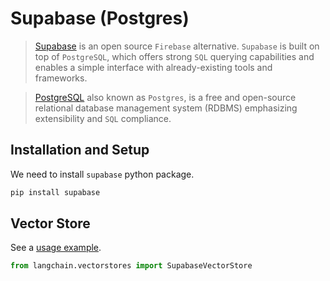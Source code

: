 # Supabase (Postgres)

>[Supabase](https://supabase.com/docs) is an open source `Firebase` alternative. 
> `Supabase` is built on top of `PostgreSQL`, which offers strong `SQL` 
> querying capabilities and enables a simple interface with already-existing tools and frameworks.

>[PostgreSQL](https://en.wikipedia.org/wiki/PostgreSQL) also known as `Postgres`,
> is a free and open-source relational database management system (RDBMS) 
> emphasizing extensibility and `SQL` compliance.

## Installation and Setup

We need to install `supabase` python package.

```bash
pip install supabase
```

## Vector Store

See a [usage example](/docs/integrations/vectorstores/supabase).

```python
from langchain.vectorstores import SupabaseVectorStore
```

